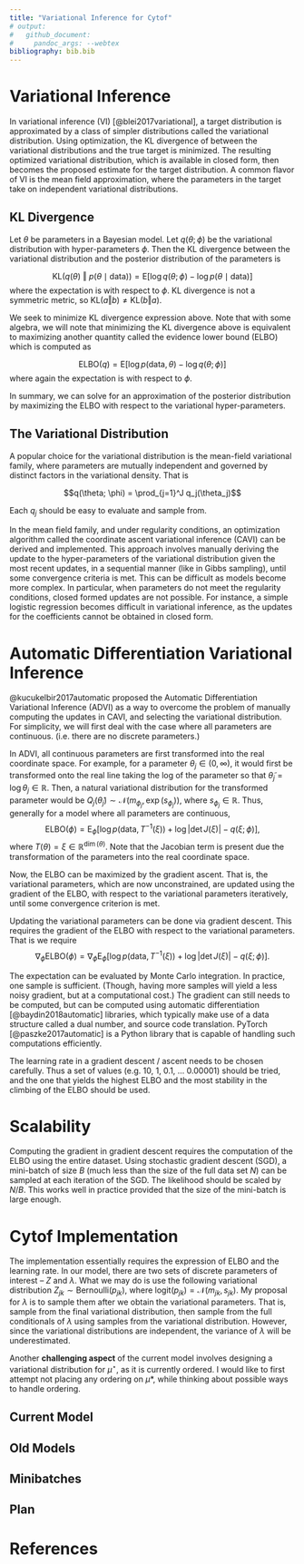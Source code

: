 ```yaml
---
title: "Variational Inference for Cytof"
# output:
#   github_document:
#     pandoc_args: --webtex
bibliography: bib.bib
---
```


\newcommand{\norm}[1]{\left\lVert#1\right\rVert}
\newcommand{\p}[1]{\left(#1\right)}
\newcommand{\bk}[1]{\left[#1\right]}
\newcommand{\bc}[1]{ \left\{#1\right\} }
\newcommand{\abs}[1]{ \left|#1\right| }
\newcommand{\mat}{ \begin{pmatrix} }
\newcommand{\tam}{ \end{pmatrix} }
\newcommand{\suml}{ \sum_{i=1}^n }
\newcommand{\prodl}{ \prod_{i=1}^n }
\newcommand{\ds}{ \displaystyle }
\newcommand{\df}[2]{ \frac{d#1}{d#2} }
\newcommand{\ddf}[2]{ \frac{d^2#1}{d{#2}^2} }
\newcommand{\pd}[2]{ \frac{\partial#1}{\partial#2} }
\newcommand{\pdd}[2]{\frac{\partial^2#1}{\partial{#2}^2} }
\newcommand{\N}{ \mathcal{N} }
\newcommand{\E}{ \text{E} }
\newcommand{\data}{ \text{data} }
\newcommand{\KL}{\mathrm{KL}}
\newcommand{\elbo}{\mathrm{ELBO}}

# Variational Inference

In variational inference (VI) [@blei2017variational], a target distribution is
approximated by a class of simpler distributions called the variational
distribution. Using optimization, the KL divergence of between the variational
distributions and the true target is minimized. The resulting optimized
variational distribution, which is available in closed form, then becomes the
proposed estimate for the target distribution. A common flavor of VI is the
mean field approximation, where the parameters in the target take on
independent variational distributions.

## KL Divergence
Let $\theta$ be parameters in a Bayesian model. Let $q(\theta; \phi)$ be the
variational distribution with hyper-parameters $\phi$. Then the KL divergence
between the variational distribution and the posterior distribution of the
parameters is 

$$\KL\p{q(\theta) ~\Vert~ p(\theta\mid\data)} = \E\bk{\log q(\theta; \phi) - \log
p(\theta\mid\data)}$$ where the expectation is with respect to $\phi$.
KL divergence is not a symmetric metric, so $\KL(a \Vert b) \neq \KL(b \Vert a)$.

We seek to minimize KL divergence expression above. Note that with some algebra, 
we will note that minimizing the KL divergence above is equivalent to maximizing 
another quantity called the evidence lower bound (ELBO) which is computed as

$$\elbo(q) = \E\bk{\log p(\data, \theta) - \log q(\theta; \phi)}$$
where again the expectation is with respect to $\phi$.

In summary, we can solve for an approximation of the posterior distribution
by maximizing the ELBO with respect to the variational hyper-parameters.

## The Variational Distribution
A popular choice for the variational distribution is the mean-field variational
family, where parameters are mutually independent and governed by distinct factors
in the variational density. That is 

$$q(\theta; \phi) = \prod_{j=1}^J q_j(\theta_j)$$

Each $q_j$ should be easy to evaluate and sample from.

In the mean field family, and under regularity conditions, an optimization
algorithm called the coordinate ascent variational inference (CAVI) can be
derived and implemented. This approach involves manually deriving the update to
the hyper-parameters of the variational distribution given the most recent
updates, in a sequential manner (like in Gibbs sampling), until some convergence
criteria is met. This can be difficult as models become more complex. In
particular, when parameters do not meet the regularity conditions, closed
formed updates are not possible. For instance, a simple logistic regression
becomes difficult in variational inference, as the updates for the coefficients
cannot be obtained in closed form.

# Automatic Differentiation Variational Inference 
@kucukelbir2017automatic proposed the Automatic Differentiation Variational
Inference (ADVI) as a way to overcome the problem of manually computing the
updates in CAVI, and selecting the variational distribution. For simplicity, we
will first deal with the case where all parameters are continuous. (i.e. there
are no discrete parameters.)

In ADVI, all continuous parameters are first transformed into the real
coordinate space. For example, for a parameter $\theta_j \in (0, \infty)$,
it would first be transformed onto the real line taking the log of the parameter
so that $\tilde{\theta}_j = \log\theta_j \in \mathbb{R}$. Then, a natural variational
distribution for the transformed parameter would be $Q_j(\tilde\theta_j) \sim
\N(m_{\phi_j}, \exp(s_{\phi_j}))$, where $s_{\phi_j} \in \mathbb{R}$. Thus,
generally for a model where all parameters are continuous,
$$\elbo(\phi) = \E_\phi\bk{\log p(\data, T^{-1}(\xi)) + \log\abs{\det J(\xi)} -
q(\xi; \phi)},$$
where $T(\theta) = \xi \in \mathbb{R}^{\dim(\theta)}$. Note that the Jacobian
term is present due the transformation of the parameters into the real coordinate
space.

Now, the ELBO can be maximized by the gradient ascent. That is, the variational
parameters, which are now unconstrained, are updated using the gradient of the
ELBO, with respect to the variational parameters iteratively, until some
convergence criterion is met.

Updating the variational parameters can be done via gradient descent. This
requires the gradient of the ELBO with respect to the variational parameters.
That is we require
$$\nabla_\phi \elbo(\phi) = \nabla_\phi\E_\phi\bk{\log p(\data, T^{-1}(\xi)) +
\log\abs{\det J(\xi)} - q(\xi; \phi)}.$$

The expectation can be evaluated by Monte Carlo integration. In practice, one
sample is sufficient. (Though, having more samples will yield a less noisy
gradient, but at a computational cost.) The gradient can still needs to be
computed, but can be computed using automatic differentiation
[@baydin2018automatic] libraries, which typically make use of a data structure
called a dual number, and source code translation. PyTorch
[@paszke2017automatic] is a Python library that is capable of handling such
computations efficiently. 

The learning rate in a gradient descent / ascent needs to be chosen carefully.
Thus a set of values (e.g. 10, 1, 0.1, ... 0.00001) should be tried, and the
one that yields the highest ELBO and the most stability in the climbing of the
ELBO should be used.

# Scalability
Computing the gradient in gradient descent requires the computation of the ELBO
using the entire dataset. Using stochastic gradient descent (SGD), a mini-batch
of size $B$ (much less than the size of the full data set $N$) can be sampled at
each iteration of the SGD. The likelihood should be scaled by $N / B$. This works
well in practice provided that the size of the mini-batch is large enough.


# Cytof Implementation
The implementation essentially requires the expression of ELBO and the learning
rate. In our model, there are two sets of discrete parameters of interest --
$Z$ and $\lambda$. What we may do is use the following variational distribution
$Z_{jk} \sim \text{Bernoulli}(p_{jk})$, where $\text{logit}(p_{jk}) =
\N(m_{jk}, s_{jk})$. My proposal for $\lambda$ is to sample them after we
obtain the variational parameters. That is, sample from the final variational
distribution, then sample from the full conditionals of $\lambda$ using samples
from the variational distribution. However, since the variational distributions
are independent, the variance of $\lambda$ will be underestimated.

Another **challenging aspect** of the current model involves designing a
variational distribution for $\mu^\star$, as it is currently ordered.
I would like to first attempt not placing any ordering on $\mu*$, while
thinking about possible ways to handle ordering.

## Current Model

## Old Models

## Minibatches

## Plan

# References
